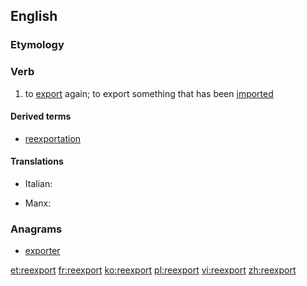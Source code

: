 ==English==

===Etymology===
{{prefix|re|export}}

===Verb===
{{en-verb|reexport|ed}}

# to [[export]] again; to export something that has been [[import]]ed

====Derived terms====
* [[reexportation]]

====Translations====
{{trans-top|to export again}}
* Italian: {{t|it|riesportare}}
{{trans-mid}}
* Manx: {{t|gv|aa-assphurtee}}
{{trans-bottom}}

===Anagrams===
* [[exporter#English|exporter]]

[[et:reexport]]
[[fr:reexport]]
[[ko:reexport]]
[[pl:reexport]]
[[vi:reexport]]
[[zh:reexport]]